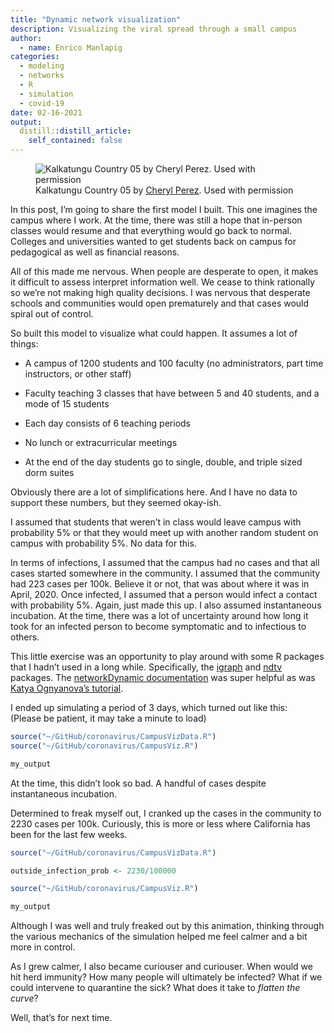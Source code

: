 ```yaml
---
title: "Dynamic network visualization"
description: Visualizing the viral spread through a small campus
author:
  - name: Enrico Manlapig
categories:
  - modeling
  - networks
  - R
  - simulation
  - covid-19
date: 02-16-2021
output:
  distill::distill_article:
    self_contained: false
---
```


![Kalkatungu Country 05 by [Cheryl Perez](https://www.cungelellaart.com/). Used with permission](kalkatungu_country_05.jpg)


In this post, I'm going to share the first model I built. This one imagines the campus where I work. At the time, there was still a hope that in-person classes would resume and that everything would go back to normal. Colleges and universities wanted to get students back on campus for pedagogical as well as financial reasons.

All of this made me nervous. When people are desperate to open, it makes it difficult to assess interpret information well. We cease to think rationally so we're not making high quality decisions. I was nervous that desperate schools and communities would open prematurely and that cases would spiral out of control.

So built this model to visualize what could happen. It assumes a lot of things:

-   A campus of 1200 students and 100 faculty (no administrators, part time instructors, or other staff)

-   Faculty teaching 3 classes that have between 5 and 40 students, and a mode of 15 students

-   Each day consists of 6 teaching periods

-   No lunch or extracurricular meetings

-   At the end of the day students go to single, double, and triple sized dorm suites

Obviously there are a lot of simplifications here. And I have no data to support these numbers, but they seemed okay-ish.

I assumed that students that weren't in class would leave campus with probability 5% or that they would meet up with another random student on campus with probability 5%. No data for this.

In terms of infections, I assumed that the campus had no cases and that all cases started somewhere in the community. I assumed that the community had 223 cases per 100k. Believe it or not, that was about where it was in April, 2020. Once infected, I assumed that a person would infect a contact with probability 5%. Again, just made this up. I also assumed instantaneous incubation. At the time, there was a lot of uncertainty around how long it took for an infected person to become symptomatic and to infectious to others.

This little exercise was an opportunity to play around with some R packages that I hadn't used in a long while. Specifically, the [igraph](https://igraph.org/r/) and [ndtv](https://cran.r-project.org/web/packages/ndtv/) packages. The [networkDynamic documentation](https://www.rdocumentation.org/packages/networkDynamic/versions/0.10.1) was super helpful as was [Katya Ognyanova's tutorial](https://kateto.net/network-visualization).

I ended up simulating a period of 3 days, which turned out like this:  
(Please be patient, it may take a minute to load)

```r
source("~/GitHub/coronavirus/CampusVizData.R")
source("~/GitHub/coronavirus/CampusViz.R")
```

```r
my_output
```

At the time, this didn't look so bad. A handful of cases despite instantaneous incubation.

Determined to freak myself out, I cranked up the cases in the community to 2230 cases per 100k. Curiously, this is more or less where California has been for the last few weeks.

```r
source("~/GitHub/coronavirus/CampusVizData.R")

outside_infection_prob <- 2230/100000

source("~/GitHub/coronavirus/CampusViz.R")
```

```r
my_output
```

Although I was well and truly freaked out by this animation, thinking through the various mechanics of the simulation helped me feel calmer and a bit more in control.

As I grew calmer, I also became curiouser and curiouser. When would we hit herd immunity? How many people will ultimately be infected? What if we could intervene to quarantine the sick? What does it take to *flatten the curve*?

Well, that's for next time.
